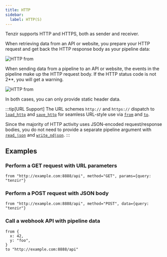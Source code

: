 ```yaml
---
title: HTTP
sidebar:
  label: HTTP(S)
---
```


Tenzir supports HTTP and HTTPS, both as sender and receiver.

When retrieving data from an API or website, you prepare your HTTP request and
get back the HTTP response body as your pipeline data:

![HTTP from](http-from.svg)

When sending data from a pipeline to an API or website, the events in the
pipeline make up the HTTP request body. If the HTTP status code is not 2\*\*,
you will get a warning.

![HTTP from](http-to.svg)

In both cases, you can only provide static header data.

:::tip[URL Support]
The URL schemes `http://` and `https://` dispatch to
[`load_http`](../../reference/operators/load_http) and
[`save_http`](../../reference/operators/save_http) for seamless URL-style use
via [`from`](../../reference/operators/from) and
[`to`](../../reference/operators/to).

Since the majority of HTTP activity uses JSON-encoded request/response
bodies, you do not need to provide a separate pipeline argument with
[`read_json`](../../reference/operators/read_json) and
[`write_ndjson`](../../reference/operators/write_ndjson).
:::

## Examples

### Perform a GET request with URL parameters

```tql
from "http://example.com:8888/api", method="GET", params={query: "tenzir"}
```

### Perform a POST request with JSON body

```tql
from "http://example.com:8888/api", method="POST", data={query: "tenzir"}
```

### Call a webhook API with pipeline data

```tql
from {
  x: 42,
  y: "foo",
}
to "http://example.com:8888/api"
```

